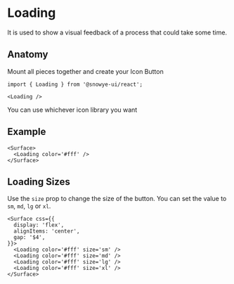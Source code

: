 
# Loading

It is used to show a visual feedback of a process that could take some time.

## Anatomy

Mount all pieces together and create your Icon Button

```tsx
import { Loading } from '@snowye-ui/react';

<Loading />
```

You can use whichever icon library you want

## Example

<HeroContainer>
  <LoadingDemo />
</HeroContainer>

```tsx
<Surface>
  <Loading color='#fff' />
</Surface>
```

## Loading Sizes

Use the `size` prop to change the size of the button. You can set the value to  `sm`, `md`, `lg` or `xl`.

<HeroContainer>
  <Surface css={{
    display: 'flex',
    alignItems: 'center',
    gap: '$4',
  }}>
    <Loading color='#fff' size='sm' />
    <Loading color='#fff' size='md' />
    <Loading color='#fff' size='lg' />
    <Loading color='#fff' size='xl' />
  </Surface>
</HeroContainer>

```tsx
<Surface css={{
  display: 'flex',
  alignItems: 'center',
  gap: '$4',
}}>
  <Loading color='#fff' size='sm' />
  <Loading color='#fff' size='md' />
  <Loading color='#fff' size='lg' />
  <Loading color='#fff' size='xl' />
</Surface>
```